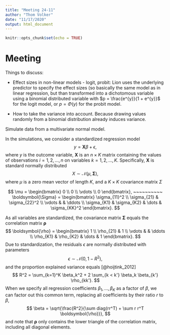 ```yaml
---
title: "Meeting 24-11"
author: "Thom Volker"
date: "11/17/2020"
output: html_document
---
```


```r
knitr::opts_chunk$set(echo = TRUE)
```

# Meeting

Things to discuss:

 - Effect sizes in non-linear models - logit, probit: Lion uses the underlying predictor to specify the effect sizes (so basically the same model as in linear regression, but than transformed into a dichotomous variable using a binomial distributed variable with $p = \frac{e^{y}}{1 + e^{y}}$ for the logit model, or $p = \Phi(y)$ for the probit model.

- How to take the variance into account. Because drawing values randomly from a binomial distribution already induces variance.
    
    
Simulate data from a multivariate normal model. 

In the simulations, we consider a standardized regression model 
$$
y = \textbf{X}\beta + \epsilon,
$$
where $y$ is the outcome variable, $\textbf{X}$ is an $n \times K$ matrix containing the values of observations $i = 1, 2, \dots, n$ on variables $k = 1, 2, \dots, K$. Specifically, $\textbf{X}$ is standard normally distributed 
$$
X \sim \mathcal{N}(\mu, \boldsymbol{\Sigma}),
$$
where $\mu$ is a zero mean vector of length $K$, and a $K \times K$ covariance matrix $\Sigma$

$$
\mu = 
\begin{bmatrix}
 0 \\ 0 \\ \vdots \\ 0
\end{bmatrix},
~~~~~~~~~~
\boldsymbol{\Sigma} = 
\begin{bmatrix}
\sigma_{11}^2 \\
\sigma_{21} & \sigma_{22}^2 \\
\vdots    & & \ddots \\
\sigma_{K1} & \sigma_{K2} & \dots & \sigma_{KK}^2
\end{bmatrix}.
$$

As all variables are standardized, the covariance matrix $\boldsymbol{\Sigma}$ equals the correlation matrix $\boldsymbol{\rho}$
$$
\boldsymbol{\rho} = 
\begin{bmatrix}
1 \\
\rho_{21} & 1 \\
\vdots    &   & \ddots \\
\rho_{K1} & \rho_{K2} & \dots & 1
\end{bmatrix}.
$$
Due to standardization, the residuals $\epsilon$ are normally distributed with parameters
$$
\epsilon \sim \mathcal{N}(0, 1-R^2),
$$
and the proportion explained variance equals [@hoijtink_2012]
$$
R^2 = \sum_{k=1}^K \beta_k^2 + 2 \sum_{k < k'} \beta_k \beta_{k'} \rho_{kk'}.
$$
When we specify all regression coefficients $\beta_1, \dots, \beta_K$ as a factor of $\beta$, we can factor out this common term, replacing all coefficients by their ratio $r$ to $\beta$,
$$
\beta = \sqrt{\frac{R^2}{\sum diag(rr^T) + \sum r r^T \boldsymbol{\rho}}},
$$
and note that $\boldsymbol{\rho}$ only contains the lower triangle of the correlation matrix, including all diagonal elements.


